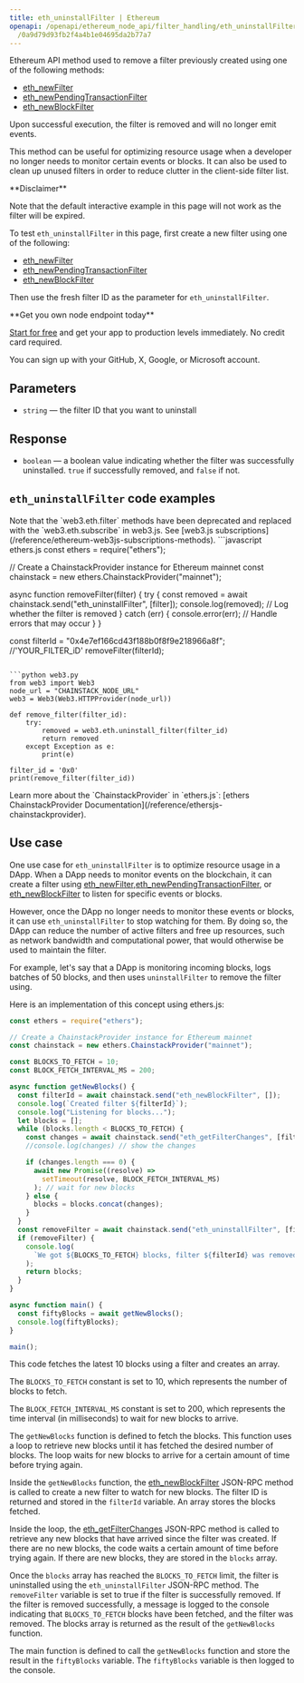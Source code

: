 ```yaml
---
title: eth_uninstallFilter | Ethereum
openapi: /openapi/ethereum_node_api/filter_handling/eth_uninstallFilter.json POST
  /0a9d79d93fb2f4a4b1e04695da2b77a7
---
```


Ethereum API method used to remove a filter previously created using one of the following methods:

* [eth\_newFilter](/reference/ethereum-newfilter)
* [eth\_newPendingTransactionFilter](/reference/ethereum-newpendingtransactionfilter)
* [eth\_newBlockFilter](/reference/ethereum-newblockfilter)

Upon successful execution, the filter is removed and will no longer emit events.

This method can be useful for optimizing resource usage when a developer no longer needs to monitor certain events or blocks. It can also be used to clean up unused filters in order to reduce clutter in the client-side filter list.

<Warning>
**Disclaimer**

Note that the default interactive example in this page will not work as the filter will be expired.

To test `eth_uninstallFilter` in this page, first create a new filter using one of the following:

* [eth\_newFilter](/reference/ethereum-newfilter)
* [eth\_newPendingTransactionFilter](/reference/ethereum-newpendingtransactionfilter)
* [eth\_newBlockFilter](/reference/ethereum-newblockfilter)

Then use the fresh filter ID as the parameter for `eth_uninstallFilter`.
</Warning>

<Check>
**Get you own node endpoint today**

[Start for free](https://console.chainstack.com/) and get your app to production levels immediately. No credit card required.

You can sign up with your GitHub, X, Google, or Microsoft account.
</Check>


## Parameters

* `string` — the filter ID that you want to uninstall

## Response

* `boolean` — a boolean value indicating whether the filter was successfully uninstalled. `true` if successfully removed, and `false` if not.

## `eth_uninstallFilter` code examples

<Note>
Note that the `web3.eth.filter` methods have been deprecated and replaced with the `web3.eth.subscribe` in web3.js. See [web3.js subscriptions](/reference/ethereum-web3js-subscriptions-methods).
</Note>

<CodeGroup>
```javascript ethers.js
const ethers = require("ethers");

// Create a ChainstackProvider instance for Ethereum mainnet
const chainstack = new ethers.ChainstackProvider("mainnet");

async function removeFilter(filter) {
  try {
    const removed = await chainstack.send("eth_uninstallFilter", [filter]);
    console.log(removed); // Log whether the filter is removed
  } catch (err) {
    console.error(err); // Handle errors that may occur
  }
}

const filterId = "0x4e7ef166cd43f188b0f8f9e218966a8f"; //'YOUR_FILTER_iD'
removeFilter(filterId);
```

```python web3.py
from web3 import Web3  
node_url = "CHAINSTACK_NODE_URL" 
web3 = Web3(Web3.HTTPProvider(node_url))

def remove_filter(filter_id):
    try:
        removed = web3.eth.uninstall_filter(filter_id)
        return removed
    except Exception as e:
        print(e)

filter_id = '0x0'
print(remove_filter(filter_id))
```
</CodeGroup>

<Note>
Learn more about the `ChainstackProvider` in `ethers.js`: [ethers ChainstackProvider Documentation](/reference/ethersjs-chainstackprovider).
</Note>


## Use case

One use case for `eth_uninstallFilter` is to optimize resource usage in a DApp. When a DApp needs to monitor events on the blockchain, it can create a filter using [eth\_newFilter](/reference/ethereum-newfilter),[eth\_newPendingTransactionFilter](/reference/ethereum-newpendingtransactionfilter), or [eth\_newBlockFilter](/reference/ethereum-newblockfilter) to listen for specific events or blocks.

However, once the DApp no longer needs to monitor these events or blocks, it can use `eth_uninstallFilter` to stop watching for them. By doing so, the DApp can reduce the number of active filters and free up resources, such as network bandwidth and computational power, that would otherwise be used to maintain the filter.

For example, let's say that a DApp is monitoring incoming blocks, logs batches of 50 blocks, and then uses `uninstallFilter` to remove the filter using.

Here is an implementation of this concept using ethers.js:

```javascript index.js
const ethers = require("ethers");

// Create a ChainstackProvider instance for Ethereum mainnet
const chainstack = new ethers.ChainstackProvider("mainnet");

const BLOCKS_TO_FETCH = 10;
const BLOCK_FETCH_INTERVAL_MS = 200;

async function getNewBlocks() {
  const filterId = await chainstack.send("eth_newBlockFilter", []);
  console.log(`Created filter ${filterId}`);
  console.log("Listening for blocks...");
  let blocks = [];
  while (blocks.length < BLOCKS_TO_FETCH) {
    const changes = await chainstack.send("eth_getFilterChanges", [filterId]);
    //console.log(changes) // show the changes

    if (changes.length === 0) {
      await new Promise((resolve) =>
        setTimeout(resolve, BLOCK_FETCH_INTERVAL_MS)
      ); // wait for new blocks
    } else {
      blocks = blocks.concat(changes);
    }
  }
  const removeFilter = await chainstack.send("eth_uninstallFilter", [filterId]); // clean up filter
  if (removeFilter) {
    console.log(
      `We got ${BLOCKS_TO_FETCH} blocks, filter ${filterId} was removed.`
    );
    return blocks;
  }
}

async function main() {
  const fiftyBlocks = await getNewBlocks();
  console.log(fiftyBlocks);
}

main();
```


This code fetches the latest 10 blocks using a filter and creates an array.

The `BLOCKS_TO_FETCH` constant is set to 10, which represents the number of blocks to fetch.

The `BLOCK_FETCH_INTERVAL_MS` constant is set to 200, which represents the time interval (in milliseconds) to wait for new blocks to arrive.

The `getNewBlocks` function is defined to fetch the blocks. This function uses a loop to retrieve new blocks until it has fetched the desired number of blocks. The loop waits for new blocks to arrive for a certain amount of time before trying again.

Inside the `getNewBlocks` function, the [eth\_newBlockFilter](/reference/ethereum-newblockfilter) JSON-RPC method is called to create a new filter to watch for new blocks. The filter ID is returned and stored in the `filterId` variable. An array stores the blocks fetched.

Inside the loop, the [eth\_getFilterChanges](/reference/ethereum-getfilterchanges) JSON-RPC method is called to retrieve any new blocks that have arrived since the filter was created. If there are no new blocks, the code waits a certain amount of time before trying again. If there are new blocks, they are stored in the `blocks` array.

Once the `blocks` array has reached the `BLOCKS_TO_FETCH` limit, the filter is uninstalled using the `eth_uninstallFilter` JSON-RPC method. The `removeFilter` variable is set to true if the filter is successfully removed. If the filter is removed successfully, a message is logged to the console indicating that `BLOCKS_TO_FETCH` blocks have been fetched, and the filter was removed. The blocks array is returned as the result of the `getNewBlocks` function.

The main function is defined to call the `getNewBlocks` function and store the result in the `fiftyBlocks` variable. The `fiftyBlocks` variable is then logged to the console.
